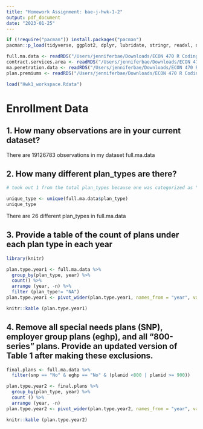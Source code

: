 ```yaml
---
title: "Homework Assignment: bae-j-hwk-1-2"
output: pdf_document
date: "2023-01-25"
---
```


```r

if (!require("pacman")) install.packages("pacman")
pacman::p_load(tidyverse, ggplot2, dplyr, lubridate, stringr, readxl, data.table, gdata)

full.ma.data <- readRDS("/Users/jenniferbae/Downloads/ECON 470 R Coding/homework1/data/output/full_ma_data.rds")
contract.services.area <- readRDS("/Users/jenniferbae/Downloads/ECON 470 R Coding/homework1/data/output/contract_service_area.rds")
ma.penetration.data <- readRDS("/Users/jenniferbae/Downloads/ECON 470 R Coding/homework1/data/output/ma_penetration.rds")
plan.premiums <- readRDS("/Users/jenniferbae/Downloads/ECON 470 R Coding/homework1/data/output/plan_premiums.rds")

```

```r
load("Hwk1_workspace.Rdata")
```

# Enrollment Data

## 1. How many observations are in your current dataset?
There are 19126783 observations in my dataset full.ma.data


## 2. How many different plan_types are there?

```r
# took out 1 from the total plan_types because one was categorized as "NA"

unique_type <- unique(full.ma.data$plan_type)
unique_type
```
There are 26 different plan_types in full.ma.data


## 3. Provide a table of the count of plans under each plan type in each year
```r

library(knitr)

plan.type.year1 <- full.ma.data %>%
  group_by(plan_type, year) %>%
  count() %>%
  arrange (year, -n) %>%
  filter (plan_type!= "NA")
plan.type.year1 <- pivot_wider(plan.type.year1, names_from = "year", values_from = "n")

knitr::kable (plan.type.year1)


```



## 4. Remove all special needs plans (SNP), employer group plans (eghp), and all “800-series” plans. Provide an updated version of Table 1 after making these exclusions.
```r

final.plans <- full.ma.data %>%
  filter(snp == "No" & eghp == "No" & (planid <800 | planid >= 900))

plan.type.year2 <- final.plans %>% 
  group_by(plan_type, year) %>%
  count () %>%
  arrange (year, -n)
plan.type.year2 <- pivot_wider(plan.type.year2, names_from = "year", values_from = "n")

knitr::kable (plan.type.year2)
```